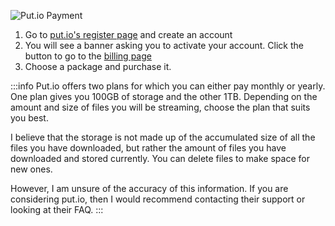 ![Put.io Payment](/img/stremio/put.io_payment.png)

1. Go to [put.io's register page](https://app.put.io/register) and create an account
2. You will see a banner asking you to activate your account. Click the button to go to the [billing page](https://app.put.io/billing/activate-account)
3. Choose a package and purchase it.

:::info
Put.io offers two plans for which you can either pay monthly or yearly.
One plan gives you 100GB of storage and the other 1TB. Depending on the amount and size of files you will be streaming, choose the plan that suits you best.

I believe that the storage is not made up of the accumulated size of all the files you have downloaded, but rather the amount of files you have downloaded and stored currently.
You can delete files to make space for new ones.

However, I am unsure of the accuracy of this information. If you are considering put.io, then I would recommend contacting their support or looking at their FAQ.
:::